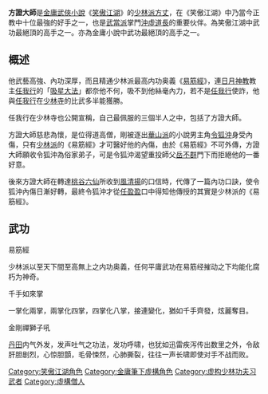 {{unreferenced|time=2009-6-13}}
{{金庸人物
|称呼=方證大師
|姓名=不详
|法号=方證
|绰号=
|小说=[[笑傲江湖|笑傲江湖]]
|门派=[[少林派|少林派]]
|头衔=方丈
|师父=
|徒弟=
|血缘=
|内功=[[易筋經|易筋經]]<br>[[少林九陽功|少林九陽功]]
|轻功=
|武功=[[千手如來掌|千手如來掌]]<br>[[金剛禪獅子吼|金剛禪獅子吼]]
|兵器=
}}
'''方證大師'''是[[金庸|金庸]][[武俠小說|武俠小說]]《[[笑傲江湖|笑傲江湖]]》的[[少林派|少林派]][[方丈|方丈]]，在《笑傲江湖》中乃當今正教中十位最強的好手之一，也是[[武當派|武當派]]掌門[[沖虛道長_(笑傲江湖)|沖虛道長]]的重要伙伴。為笑傲江湖中武功最絕頂的高手之一。亦為金庸小說中武功最絕頂的高手之一。

==概述==
他武藝高強、內功深厚，而且精通少林派最高内功奥義《[[易筋經|易筋經]]》，連[[日月神教|日月神教]]教主[[任我行|任我行]]的「[[吸星大法|吸星大法]]」都奈他不何，吸不到他絲毫內力，若不是[[任我行|任我行]]使詐，他與[[任我行|任我行]]在[[少林寺|少林寺]]的比武多半能獲勝。

任我行在少林寺也公開宣稱，自己最佩服的三個半人之中，包括了方證大師。

方證大師慈悲為懷，是位得道高僧，剛被逐出[[華山派|華山派]]的小說男主角[[令狐沖|令狐沖]]身受內傷，只有[[少林派|少林派]]的《易筋經》才可醫好他的內傷，由於《易筋經》不可外傳，方證大師願收令狐沖為俗家弟子，可是令狐沖渴望重投師父[[岳不群|岳不群]]門下而拒絕他的一番好意。

後來方證大師在轉達[[桃谷六仙|桃谷六仙]]所收到[[風清揚|風清揚]]的口信時，代傳了一篇內功口訣，使令狐沖內傷日漸好轉，最終令狐沖才從[[任盈盈|任盈盈]]口中得知他傳授的其實是少林派的《易筋經》。

==武功==
;易筋經
少林派以至天下間至高無上之内功奥義，任何平庸武功在易筋经摧动之下均能化腐朽为神奇。

;千手如來掌
一掌化兩掌，兩掌化四掌，四掌化八掌，接連變化，猶如千手齊發，炫麗奪目。

;金剛禪獅子吼
[[丹田|丹田]]内气外发，发声吐气之功法，发功呼啸，也犹如迅雷疾泻传出数里之外，令敌肝胆剧烈，心惊胆顫，毛骨悚然，心肺撕裂，往往一声长啸即使对手不战而败。

{{Fict-char-stub}}
{{金庸小作品}}

[[Category:笑傲江湖角色|Category:笑傲江湖角色]]
[[Category:金庸筆下虛構角色|Category:金庸筆下虛構角色]]
[[Category:虚构少林功夫习武者|Category:虚构少林功夫习武者]]
[[Category:虛構僧人|Category:虛構僧人]]